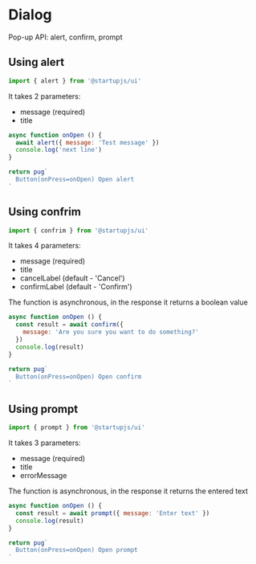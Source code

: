 
# Dialog

Pop-up API: alert, confirm, prompt

## Using alert

```js
import { alert } from '@startupjs/ui'
```

It takes 2 parameters:
- message (required)
- title

```jsx example
async function onOpen () {
  await alert({ message: 'Test message' })
  console.log('next line')
}

return pug`
  Button(onPress=onOpen) Open alert
`
```

## Using confrim

```js
import { confrim } from '@startupjs/ui'
```

It takes 4 parameters:
- message (required)
- title
- cancelLabel (default - 'Cancel')
- confirmLabel (default - 'Confirm')

The function is asynchronous, in the response it returns a boolean value

```jsx example
async function onOpen () {
  const result = await confirm({
    message: 'Are you sure you want to do something?'
  })
  console.log(result)
}

return pug`
  Button(onPress=onOpen) Open confirm
`
```

## Using prompt

```js
import { prompt } from '@startupjs/ui'
```

It takes 3 parameters:
- message (required)
- title
- errorMessage

The function is asynchronous, in the response it returns the entered text

```jsx example
async function onOpen () {
  const result = await prompt({ message: 'Enter text' })
  console.log(result)
}

return pug`
  Button(onPress=onOpen) Open prompt
`
```
